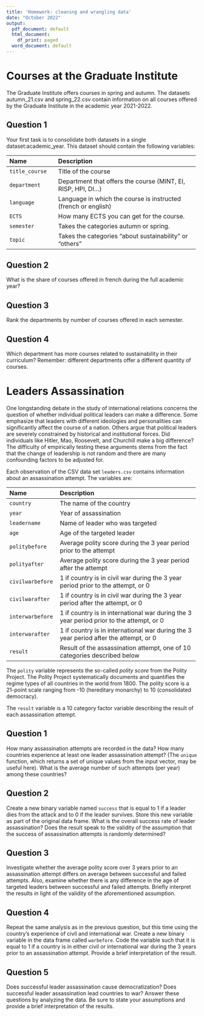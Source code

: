 ```yaml
---
title: 'Homework: cleaning and wrangling data'
date: "October 2022"
output:
  pdf_document: default
  html_document:
    df_print: paged
  word_document: default
---
```

# Courses at the Graduate Institute

The Graduate Institute offers courses in spring and autumn. The datasets autumn_21.csv and spring_22.csv
contain information on all courses offered by the Graduate Institute in the academic year 2021-2022. 

## Question 1

Your first task is to consolidate both datasets in a single dataset:academic_year.
This dataset should contain the following variables:

--------------------------------------------------------------------------------
 Name                 Description
 -------------------- ----------------------------------------------------------
 `title_course`       Title of the course
 
 `department`         Department that offers the course (MINT, EI, RISP, HPI, DI...)
 
 `language`           Language in which the course is instructed (french or english)
 
 `ECTS`               How many ECTS you can get for the course.
 
 `semester`           Takes the categories autumn or spring.
 
  `topic`             Takes the categories "about sustainability" or "others"
-----------------------------------------------------------------------------------

## Question 2

What is the share of courses offered in french during the full academic year?

## Question 3

Rank the departments by number of courses offered in each semester.

## Question 4

Which department has more courses related to sustainability in their curriculum?
Remember: different departments offer a different quantity of courses.

# Leaders Assassination

One longstanding debate in the study of international relations
concerns the question of whether individual political leaders can make
a difference.  Some emphasize that leaders with different ideologies
and personalities can significantly affect the course of a nation.
Others argue that political leaders are severely constrained by
historical and institutional forces.  Did individuals like Hitler,
Mao, Roosevelt, and Churchill make a big difference?  The difficulty
of empirically testing these arguments stems from the fact that the
change of leadership is not random and there are many confounding
factors to be adjusted for.

Each observation of the CSV data set
`leaders.csv` contains information about an assassination
attempt.  The variables are:

--------------------------------------------------------------------------------
 Name                 Description
 -------------------- ----------------------------------------------------------
 `country`            The name of the country
 
 `year`               Year of assassination
 
 `leadername`         Name of leader who was targeted
 
 `age`                Age of the targeted leader
 
 `politybefore`       Average polity score during the 3 year period prior to the attempt
 
 `polityafter`        Average polity score during the 3 year period after the attempt
 
 `civilwarbefore`     1 if country is in civil war during the 3 year period prior to the attempt, or 0 
 
 `civilwarafter`      1 if country is in civil war during the 3 year period after the attempt, or 0
 
 `interwarbefore`     1 if country is in international war during the 3 year period prior to the attempt, or 0
 
 `interwarafter`      1 if country is in international war during the 3 year period after the attempt, or 0
 
 `result`             Result of the assassination attempt, one of 10 categories described below
--------------------------------------------------------------------------------

The `polity` variable represents the so-called *polity score*
from the Polity Project.  The Polity Project systematically documents
and quantifies the regime types of all countries in the world from
1800.  The polity score is a 21-point scale ranging from -10
(hereditary monarchy) to 10 (consolidated democracy).  

The `result` variable is a 10 category factor variable describing
the result of each assassination attempt.

## Question 1

How many assassination attempts are recorded in the data?  How
many countries experience at least one leader assassination attempt?
(The `unique` function, which returns a set of unique values
from the input vector, may be useful here).  What is the average
number of such attempts (per year) among these countries?

## Question 2

Create a new binary variable named `success` that is equal
to 1 if a leader dies from the attack and to 0 if the leader
survives.  Store this new variable as part of the original data
frame.  What is the overall success rate of leader assassination?
Does the result speak to the validity of the assumption that the
success of assassination attempts is randomly determined?

## Question 3

Investigate whether the average polity score over 3 years prior
  to an assassination attempt differs on average between successful
  and failed attempts.  Also, examine whether there is any difference
  in the age of targeted leaders between successful and failed
  attempts.  Briefly interpret the results in light of the validity of
  the aforementioned assumption.

## Question 4

Repeat the same analysis as in the previous question, but this
  time using the country's experience of civil and international war.
  Create a new binary variable in the data frame called
  `warbefore`.  Code the variable such that it is equal to 1 if
  a country is in either civil or international war during the 3 years
  prior to an assassination attempt.  Provide a brief interpretation
  of the result.

## Question 5

Does successful leader assassination cause democratization?
  Does successful leader assassination lead countries to war?  Answer
  these questions by analyzing the data.  Be sure to state your
  assumptions and provide a brief interpretation of the results.

